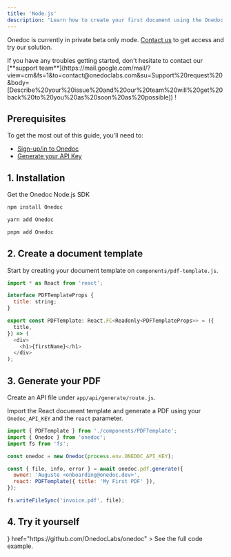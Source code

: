```yaml
---
title: 'Node.js'
description: 'Learn how to create your first document using the Onedoc Node.js SDK.'
---
```

<Warning>Onedoc is currently in private beta only mode. [Contact us](https://mail.google.com/mail/?view=cm&fs=1&to=contact@onedoclabs.com&su=Support%20request%20&body=[Describe%20your%20issue%20and%20our%20team%20will%20get%20back%20to%20you%20as%20soon%20as%20possible]) to get access and try our solution. </Warning>

<Tip>
If you have any troubles getting started, don't hesitate to contact our [**support team**](https://mail.google.com/mail/?view=cm&fs=1&to=contact@onedoclabs.com&su=Support%20request%20&body=[Describe%20your%20issue%20and%20our%20team%20will%20get%20back%20to%20you%20as%20soon%20as%20possible]) !
</Tip>

## Prerequisites

To get the most out of this guide, you'll need to:
* [Sign-up/in to Onedoc](https://www.onedoclabs.com/)
* [Generate your API Key](https://www.onedoclabs.com/)

## 1. Installation

Get the Onedoc Node.js SDK

<CodeGroup>

```sh npm
npm install Onedoc
```

```sh yarn
yarn add Onedoc
```

```sh pnpm
pnpm add Onedoc
```

</CodeGroup>


## 2. Create a document template

Start by creating your document template on `components/pdf-template.js`.

```javascript components/pdf-template.js
import * as React from 'react';

interface PDFTemplateProps {
  title: string;
}

export const PDFTemplate: React.FC<Readonly<PDFTemplateProps>> = ({
  title,
}) => (
  <div>
    <h1>{firstName}</h1>
  </div>
);
```
## 3. Generate your PDF 
Create an API file under `app/api/generate/route.js`.

Import the React document template and generate a PDF using your `Onedoc_API_KEY` and the `react` parameter.

<CodeGroup>

```javascript app/api/generate/route.js
import { PDFTemplate } from './components/PDFTemplate';
import { Onedoc } from 'onedoc';
import fs from 'fs';

const onedoc = new Onedoc(process.env.ONEDOC_API_KEY);

const { file, info, error } = await onedoc.pdf.generate({
  owner: 'Auguste <onboarding@onedoc.dev>',
  react: PDFTemplate({ title: 'My First PDF' }),
});

fs.writeFileSync('invoice.pdf', file);
```

</CodeGroup>

## 4. Try it yourself

<CardGroup cols={2}>
  <Card
    title="Node.js Example"
    icon={
            <svg viewBox="0 0 128 128">
            <path fill="#83CD29" d="M112.771 30.334L68.674 4.729c-2.781-1.584-6.402-1.584-9.205 0L14.901 30.334C12.031 31.985 10 35.088 10 38.407v51.142c0 3.319 2.084 6.423 4.954 8.083l11.775 6.688c5.628 2.772 7.617 2.772 10.178 2.772 8.333 0 13.093-5.039 13.093-13.828v-50.49c0-.713-.371-1.774-1.071-1.774h-5.623C42.594 41 41 42.061 41 42.773v50.49c0 3.896-3.524 7.773-10.11 4.48L18.723 90.73c-.424-.23-.723-.693-.723-1.181V38.407c0-.482.555-.966.982-1.213l44.424-25.561c.415-.235 1.025-.235 1.439 0l43.882 25.555c.42.253.272.722.272 1.219v51.142c0 .488.183.963-.232 1.198l-44.086 25.576c-.378.227-.847.227-1.261 0l-11.307-6.749c-.341-.198-.746-.269-1.073-.086-3.146 1.783-3.726 2.02-6.677 3.043-.726.253-1.797.692.41 1.929l14.798 8.754a9.294 9.294 0 004.647 1.246c1.642 0 3.25-.426 4.667-1.246l43.885-25.582c2.87-1.672 4.23-4.764 4.23-8.083V38.407c0-3.319-1.36-6.414-4.229-8.073zM77.91 81.445c-11.726 0-14.309-3.235-15.17-9.066-.1-.628-.633-1.379-1.272-1.379h-5.731c-.709 0-1.279.86-1.279 1.566 0 7.466 4.059 16.512 23.453 16.512 14.039 0 22.088-5.455 22.088-15.109 0-9.572-6.467-12.084-20.082-13.886-13.762-1.819-15.16-2.738-15.16-5.962 0-2.658 1.184-6.203 11.374-6.203 9.105 0 12.461 1.954 13.842 8.091.118.577.645.991 1.24.991h5.754c.354 0 .692-.143.94-.396.24-.272.367-.613.335-.979-.891-10.568-7.912-15.493-22.112-15.493-12.631 0-20.166 5.334-20.166 14.275 0 9.698 7.497 12.378 19.622 13.577 14.505 1.422 15.633 3.542 15.633 6.395 0 4.955-3.978 7.066-13.309 7.066z"></path>
            </svg>
          }
    href="https://github.com/OnedocLabs/onedoc"
  >
    See the full code example.
  </Card>
  
</CardGroup>